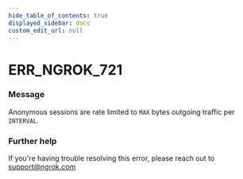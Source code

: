 ```yaml
---
hide_table_of_contents: true
displayed_sidebar: docs
custom_edit_url: null
---
```



# ERR_NGROK_721

### Message
Anonymous sessions are rate limited to `MAX` bytes outgoing traffic per `INTERVAL`.

### Further help
If you're having trouble resolving this error, please reach out to [support@ngrok.com](mailto:support@ngrok.com?subject=Help%20with%20ERR_NGROK_721)


<ErrorDetails error='err_ngrok_721' />
